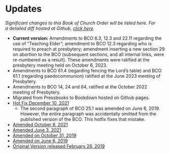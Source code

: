 # Updates {-}

*Significant changes to this Book of Church Order will be listed here. For a detailed diff hosted at Github, [click here](https://github.com/Evangel-Presbytery/evangel-bco).*

* **Current version:** Amendments to BCO 6.3, 12.3 and 22.11 regarding the use of "Teaching Elder"; amendment to BCO 12.3 regarding who is required to preach at presbytery; amendment inserting a new section 29 on abortion to the BCO (subsequent sections, and all internal links, were re-numbered as a result). These amendments were ratified at the presbytery meeting held on October 6, 2023.
* Amendments to BCO 61.4 (regarding fencing the Lord's table) and BCO 61.1 (regarding paedocommunion) ratified at the June 2023 meeting of Presbytery.
* Amendments to BCO 14, 24 and 64, ratified at the October 2022 meeting of Presbytery.
* Migrated from Pressbooks to Bookdown hosted on Github pages.
* [Hot Fix December 10, 2021](https://www.dropbox.com/sh/e5lszl09qec2wy0/AADMEzOS1C1Z7Ao4r4xyddHNa?dl=0)
  * The second paragraph of BCO 25.1 was amended on June 6, 2019. However, the entire paragraph was accidentally omitted from the published version of the BCO. This hotfix fixes that mistake.
* [Amended October 8, 2021](https://www.dropbox.com/sh/67fg23e5sksui6j/AAB6LRjZ2dld47gYz1G0jo-Fa?dl=0)
* [Amended June 3, 2021](https://www.dropbox.com/sh/z9buy77lg1ay8t0/AAAnPPQysyhwRPJ7lpLxl3Bma?dl=0)
* [Amended on October 31, 2019](https://www.dropbox.com/sh/yhg7o7s6vlx0jha/AABM5so3BTahNcU7rUWsZHAGa?dl=0)
* [Amended on June 6, 2019](https://www.dropbox.com/sh/6e1mcd2n8vojvpv/AADWRZsciqNw1xteiuRA0lr3a?dl=0)
* [Original Version released February 28, 2019](https://www.dropbox.com/sh/w46pitp7sevpepk/AAAH_HDpb8Qpck42Dkfw661Za?dl=0)
